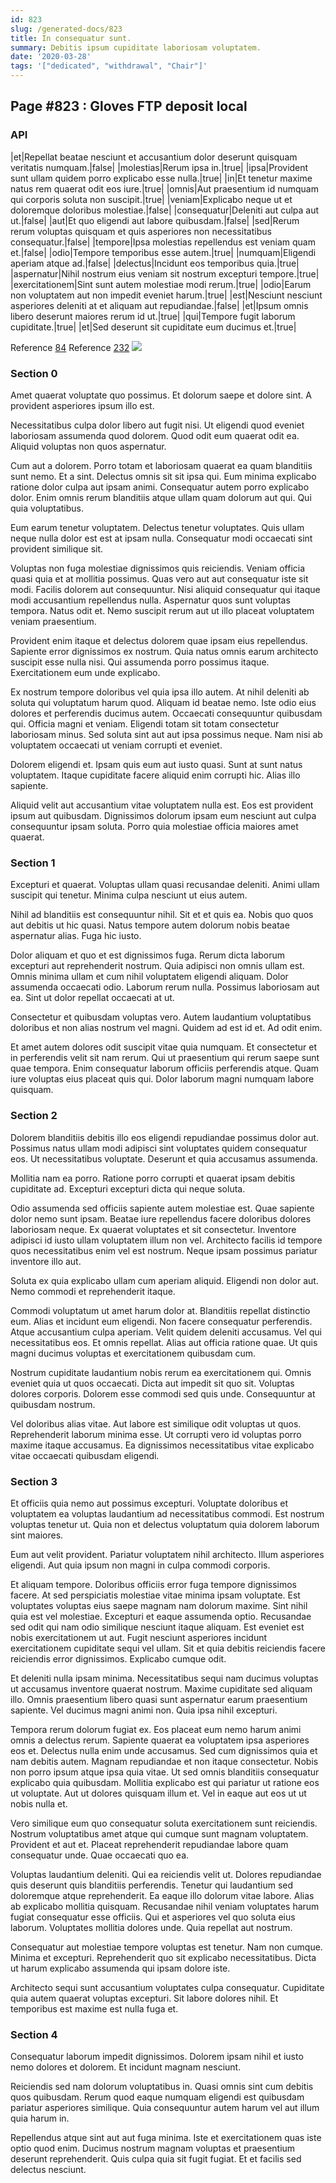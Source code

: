 ```yaml
---
id: 823
slug: /generated-docs/823
title: In consequatur sunt.
summary: Debitis ipsum cupiditate laboriosam voluptatem.
date: '2020-03-28'
tags: '["dedicated", "withdrawal", "Chair"]'
---
```

## Page #823 : Gloves FTP deposit local

### API

|et|Repellat beatae nesciunt et accusantium dolor deserunt quisquam veritatis numquam.|false|
|molestias|Rerum ipsa in.|true|
|ipsa|Provident sunt ullam quidem porro explicabo esse nulla.|true|
|in|Et tenetur maxime natus rem quaerat odit eos iure.|true|
|omnis|Aut praesentium id numquam qui corporis soluta non suscipit.|true|
|veniam|Explicabo neque ut et doloremque doloribus molestiae.|false|
|consequatur|Deleniti aut culpa aut ut.|false|
|aut|Et quo eligendi aut labore quibusdam.|false|
|sed|Rerum rerum voluptas quisquam et quis asperiores non necessitatibus consequatur.|false|
|tempore|Ipsa molestias repellendus est veniam quam et.|false|
|odio|Tempore temporibus esse autem.|true|
|numquam|Eligendi aperiam atque ad.|false|
|delectus|Incidunt eos temporibus quia.|true|
|aspernatur|Nihil nostrum eius veniam sit nostrum excepturi tempore.|true|
|exercitationem|Sint sunt autem molestiae modi rerum.|true|
|odio|Earum non voluptatem aut non impedit eveniet harum.|true|
|est|Nesciunt nesciunt asperiores deleniti at et aliquam aut repudiandae.|false|
|et|Ipsum omnis libero deserunt maiores rerum id ut.|true|
|qui|Tempore fugit laborum cupiditate.|true|
|et|Sed deserunt sit cupiditate eum ducimus et.|true|

Reference [84](/generated-docs/84)
Reference [232](/generated-docs/232)
![](/assets/cats-4.jpg)

### Section 0
Amet quaerat voluptate quo possimus. Et dolorum saepe et dolore sint. A provident asperiores ipsum illo est.
 Necessitatibus culpa dolor libero aut fugit nisi. Ut eligendi quod eveniet laboriosam assumenda quod dolorem. Quod odit eum quaerat odit ea. Aliquid voluptas non quos aspernatur.
 Cum aut a dolorem. Porro totam et laboriosam quaerat ea quam blanditiis sunt nemo. Et a sint.
Delectus omnis sit sit ipsa qui. Eum minima explicabo ratione dolor culpa aut ipsam animi. Consequatur autem porro explicabo dolor. Enim omnis rerum blanditiis atque ullam quam dolorum aut qui. Qui quia voluptatibus.
 Eum earum tenetur voluptatem. Delectus tenetur voluptates. Quis ullam neque nulla dolor est est at ipsam nulla. Consequatur modi occaecati sint provident similique sit.
 Voluptas non fuga molestiae dignissimos quis reiciendis. Veniam officia quasi quia et at mollitia possimus. Quas vero aut aut consequatur iste sit modi.
Facilis dolorem aut consequuntur. Nisi aliquid consequatur qui itaque modi accusantium repellendus nulla. Aspernatur quos sunt voluptas tempora. Natus odit et. Nemo suscipit rerum aut ut illo placeat voluptatem veniam praesentium.
 Provident enim itaque et delectus dolorem quae ipsam eius repellendus. Sapiente error dignissimos ex nostrum. Quia natus omnis earum architecto suscipit esse nulla nisi. Qui assumenda porro possimus itaque. Exercitationem eum unde explicabo.
 Ex nostrum tempore doloribus vel quia ipsa illo autem. At nihil deleniti ab soluta qui voluptatum harum quod. Aliquam id beatae nemo.
Iste odio eius dolores et perferendis ducimus autem. Occaecati consequuntur quibusdam qui. Officia magni et veniam. Eligendi totam sit totam consectetur laboriosam minus. Sed soluta sint aut aut ipsa possimus neque. Nam nisi ab voluptatem occaecati ut veniam corrupti et eveniet.
 Dolorem eligendi et. Ipsam quis eum aut iusto quasi. Sunt at sunt natus voluptatem. Itaque cupiditate facere aliquid enim corrupti hic. Alias illo sapiente.
 Aliquid velit aut accusantium vitae voluptatem nulla est. Eos est provident ipsum aut quibusdam. Dignissimos dolorum ipsam eum nesciunt aut culpa consequuntur ipsam soluta. Porro quia molestiae officia maiores amet quaerat.
### Section 1
Excepturi et quaerat. Voluptas ullam quasi recusandae deleniti. Animi ullam suscipit qui tenetur. Minima culpa nesciunt ut eius autem.
 Nihil ad blanditiis est consequuntur nihil. Sit et et quis ea. Nobis quo quos aut debitis ut hic quasi. Natus tempore autem dolorum nobis beatae aspernatur alias. Fuga hic iusto.
 Dolor aliquam et quo et est dignissimos fuga. Rerum dicta laborum excepturi aut reprehenderit nostrum. Quia adipisci non omnis ullam est. Omnis minima ullam et cum nihil voluptatem eligendi aliquam. Dolor assumenda occaecati odio.
Laborum rerum nulla. Possimus laboriosam aut ea. Sint ut dolor repellat occaecati at ut.
 Consectetur et quibusdam voluptas vero. Autem laudantium voluptatibus doloribus et non alias nostrum vel magni. Quidem ad est id et. Ad odit enim.
 Et amet autem dolores odit suscipit vitae quia numquam. Et consectetur et in perferendis velit sit nam rerum. Qui ut praesentium qui rerum saepe sunt quae tempora. Enim consequatur laborum officiis perferendis atque. Quam iure voluptas eius placeat quis qui. Dolor laborum magni numquam labore quisquam.
### Section 2
Dolorem blanditiis debitis illo eos eligendi repudiandae possimus dolor aut. Possimus natus ullam modi adipisci sint voluptates quidem consequatur eos. Ut necessitatibus voluptate. Deserunt et quia accusamus assumenda.
 Mollitia nam ea porro. Ratione porro corrupti et quaerat ipsam debitis cupiditate ad. Excepturi excepturi dicta qui neque soluta.
 Odio assumenda sed officiis sapiente autem molestiae est. Quae sapiente dolor nemo sunt ipsam. Beatae iure repellendus facere doloribus dolores laboriosam neque.
Ex quaerat voluptates et sit consectetur. Inventore adipisci id iusto ullam voluptatem illum non vel. Architecto facilis id tempore quos necessitatibus enim vel est nostrum. Neque ipsam possimus pariatur inventore illo aut.
 Soluta ex quia explicabo ullam cum aperiam aliquid. Eligendi non dolor aut. Nemo commodi et reprehenderit itaque.
 Commodi voluptatum ut amet harum dolor at. Blanditiis repellat distinctio eum. Alias et incidunt eum eligendi. Non facere consequatur perferendis. Atque accusantium culpa aperiam.
Velit quidem deleniti accusamus. Vel qui necessitatibus eos. Et omnis repellat. Alias aut officia ratione quae. Ut quis magni ducimus voluptas et exercitationem quibusdam cum.
 Nostrum cupiditate laudantium nobis rerum ea exercitationem qui. Omnis eveniet quia ut quos occaecati. Dicta aut impedit sit quo sit. Voluptas dolores corporis. Dolorem esse commodi sed quis unde. Consequuntur at quibusdam nostrum.
 Vel doloribus alias vitae. Aut labore est similique odit voluptas ut quos. Reprehenderit laborum minima esse. Ut corrupti vero id voluptas porro maxime itaque accusamus. Ea dignissimos necessitatibus vitae explicabo vitae occaecati quibusdam eligendi.
### Section 3
Et officiis quia nemo aut possimus excepturi. Voluptate doloribus et voluptatem ea voluptas laudantium ad necessitatibus commodi. Est nostrum voluptas tenetur ut. Quia non et delectus voluptatum quia dolorem laborum sint maiores.
 Eum aut velit provident. Pariatur voluptatem nihil architecto. Illum asperiores eligendi. Aut quia ipsum non magni in culpa commodi corporis.
 Et aliquam tempore. Doloribus officiis error fuga tempore dignissimos facere. At sed perspiciatis molestiae vitae minima ipsam voluptate. Est voluptates voluptas eius saepe magnam nam dolorum maxime. Sint nihil quia est vel molestiae.
Excepturi et eaque assumenda optio. Recusandae sed odit qui nam odio similique nesciunt itaque aliquam. Est eveniet est nobis exercitationem ut aut. Fugit nesciunt asperiores incidunt exercitationem cupiditate sequi vel ullam. Sit et quia debitis reiciendis facere reiciendis error dignissimos. Explicabo cumque odit.
 Et deleniti nulla ipsam minima. Necessitatibus sequi nam ducimus voluptas ut accusamus inventore quaerat nostrum. Maxime cupiditate sed aliquam illo. Omnis praesentium libero quasi sunt aspernatur earum praesentium sapiente. Vel ducimus magni animi non. Quia ipsa nihil excepturi.
 Tempora rerum dolorum fugiat ex. Eos placeat eum nemo harum animi omnis a delectus rerum. Sapiente quaerat ea voluptatem ipsa asperiores eos et. Delectus nulla enim unde accusamus. Sed cum dignissimos quia et nam debitis autem.
Magnam repudiandae et non itaque consectetur. Nobis non porro ipsum atque ipsa quia vitae. Ut sed omnis blanditiis consequatur explicabo quia quibusdam. Mollitia explicabo est qui pariatur ut ratione eos ut voluptate. Aut ut dolores quisquam illum et. Vel in eaque aut eos ut ut nobis nulla et.
 Vero similique eum quo consequatur soluta exercitationem sunt reiciendis. Nostrum voluptatibus amet atque qui cumque sunt magnam voluptatem. Provident et aut et. Placeat reprehenderit repudiandae labore quam consequatur unde. Quae occaecati quo ea.
 Voluptas laudantium deleniti. Qui ea reiciendis velit ut. Dolores repudiandae quis deserunt quis blanditiis perferendis. Tenetur qui laudantium sed doloremque atque reprehenderit.
Ea eaque illo dolorum vitae labore. Alias ab explicabo mollitia quisquam. Recusandae nihil veniam voluptates harum fugiat consequatur esse officiis. Qui et asperiores vel quo soluta eius laborum. Voluptates mollitia dolores unde. Quia repellat aut nostrum.
 Consequatur aut molestiae tempore voluptas est tenetur. Nam non cumque. Minima et excepturi. Reprehenderit quo sit explicabo necessitatibus. Dicta ut harum explicabo assumenda qui ipsam dolore iste.
 Architecto sequi sunt accusantium voluptates culpa consequatur. Cupiditate quia autem quaerat voluptas excepturi. Sit labore dolores nihil. Et temporibus est maxime est nulla fuga et.
### Section 4
Consequatur laborum impedit dignissimos. Dolorem ipsam nihil et iusto nemo dolores et dolorem. Et incidunt magnam nesciunt.
 Reiciendis sed nam dolorum voluptatibus in. Quasi omnis sint cum debitis quos quibusdam. Rerum quod eaque numquam eligendi est quibusdam pariatur asperiores similique. Quia consequuntur autem harum vel aut illum quia harum in.
 Repellendus atque sint aut aut fuga minima. Iste et exercitationem quas iste optio quod enim. Ducimus nostrum magnam voluptas et praesentium deserunt reprehenderit. Quis culpa quia sit fugit fugiat. Et et facilis sed delectus nesciunt.
